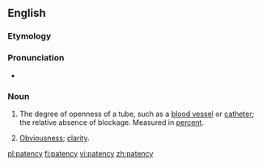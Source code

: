 ==English==

===Etymology===

{{suffix|patent|cy}}

===Pronunciation===
*{{IPA|ˈpeɪtənsi}}

===Noun===
{{en-noun|patenc|ies}}

# {{context|medicine}} The degree of openness of a tube, such as a [[blood vessel]] or [[catheter]]; the relative absence of blockage.  Measured in [[percent]].
# {{context|uncountable}} [[obviousness|Obviousness]]; [[clarity]].

[[pl:patency]]
[[fi:patency]]
[[vi:patency]]
[[zh:patency]]